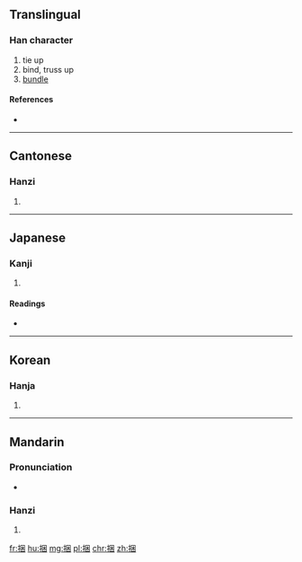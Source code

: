{{also|綑}}
==Translingual==

===Han character===
{{Han char|rn=64|rad=手|as=07|sn=10|four=5600<sub>0</sub>|canj=手田木 (QWD)}}

# tie up
# bind, truss up
# [[bundle]]

====References====
* {{Han ref|kx=0433.070|dkj=12131|dj=0782.190|hdz=31882.050|uh=6346|ud=25414|bh=AEB9|bd=44729}}

----

==Cantonese==

===Hanzi===
{{yue-hanzi|jyut=|y=kwan2}}

# {{defn|lang=yue|sort=手07}}

----

==Japanese==

===Kanji===
{{ja-kanji|grade=|rs=手07}}

# {{defn|lang=ja|sort=手07}}

====Readings====
* {{ja-readings|on=[[こん]] (kon), [[ごん]] (gon)|kun=[[ととのえる]] (totonoeru)}}

----

==Korean==

===Hanja===
{{ko-hanja|hangeul=곤|eumhun=|rv=gon|mr=kon|y=kon}}

# {{defn|lang=ko|sort=手07}}

----

==Mandarin==

===Pronunciation===
* {{audio|Zh-kun.ogg|Audio|lang=cmn}}

===Hanzi===
{{cmn-hanzi|pin=[[kǔn]] ([[kun3]])|wg=k'un<sup>3</sup>}}

# {{defn|lang=cmn|sort=手07}}

[[fr:捆]]
[[hu:捆]]
[[mg:捆]]
[[pl:捆]]
[[chr:捆]]
[[zh:捆]]